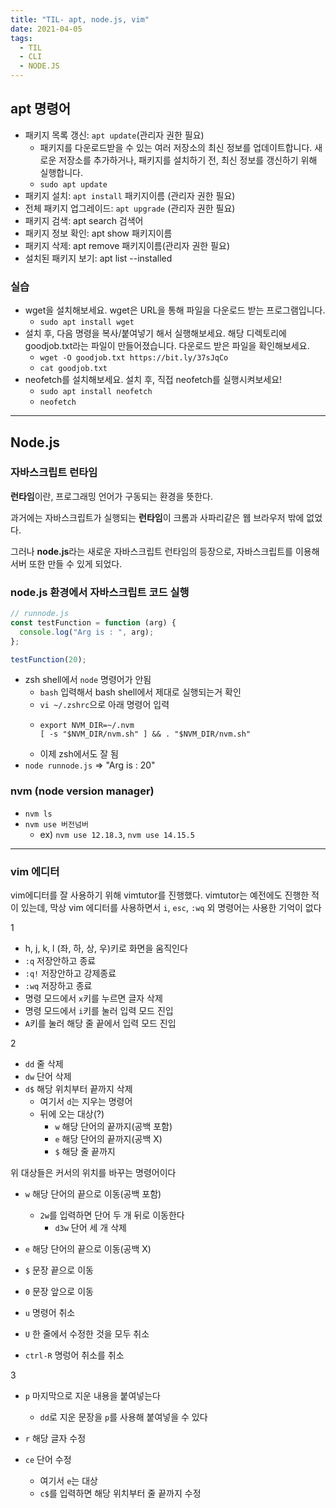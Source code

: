 ```yaml
---
title: "TIL- apt, node.js, vim"
date: 2021-04-05
tags:
  - TIL
  - CLI
  - NODE.JS
---
```


## apt 명령어

- 패키지 목록 갱신: `apt update`(관리자 권한 필요)
  - 패키지를 다운로드받을 수 있는 여러 저장소의 최신 정보를 업데이트합니다. 새로운 저장소를 추가하거나, 패키지를 설치하기 전, 최신 정보를 갱신하기 위해 실행합니다.
  - `sudo apt update`
- 패키지 설치: `apt install` 패키지이름 (관리자 권한 필요)
- 전체 패키지 업그레이드: `apt upgrade` (관리자 권한 필요)
- 패키지 검색: apt search 검색어
- 패키지 정보 확인: apt show 패키지이름
- 패키지 삭제: apt remove 패키지이름(관리자 권한 필요)
- 설치된 패키지 보기: apt list --installed

### 실습

- wget을 설치해보세요. wget은 URL을 통해 파일을 다운로드 받는 프로그램입니다.
  - `sudo apt install wget`
- 설치 후, 다음 명령을 복사/붙여넣기 해서 실행해보세요. 해당 디렉토리에 goodjob.txt라는 파일이 만들어졌습니다. 다운로드 받은 파일을 확인해보세요.
  - `wget -O goodjob.txt https://bit.ly/37sJqCo`
  - `cat goodjob.txt`
- neofetch를 설치해보세요. 설치 후, 직접 neofetch를 실행시켜보세요!
  - `sudo apt install neofetch`
  - `neofetch`

---

## Node.js

### 자바스크립트 런타임

**런타임**이란, 프로그래밍 언어가 구동되는 환경을 뜻한다.

과거에는 자바스크립트가 실행되는 **런타임**이 크롬과 사파리같은 웹 브라우저 밖에 없었다.

그러나 **node.js**라는 새로운 자바스크립트 런타임의 등장으로, 자바스크립트를 이용해 서버 또한 만들 수 있게 되었다.

### node.js 환경에서 자바스크립트 코드 실행

```js
// runnode.js
const testFunction = function (arg) {
  console.log("Arg is : ", arg);
};

testFunction(20);
```

- zsh shell에서 `node` 명령어가 안됨
  - `bash` 입력해서 bash shell에서 제대로 실행되는거 확인
  - `vi ~/.zshrc`으로 아래 명령어 입력
  - ```
    export NVM_DIR=~/.nvm
    [ -s "$NVM_DIR/nvm.sh" ] && . "$NVM_DIR/nvm.sh"
    ```
  - 이제 zsh에서도 잘 됨
- `node runnode.js` => "Arg is : 20"

### nvm (node version manager)

- `nvm ls`
- `nvm use 버전넘버`
  - ex) `nvm use 12.18.3`, `nvm use 14.15.5`

---

### vim 에디터

vim에디터를 잘 사용하기 위해 vimtutor를 진행했다.
vimtutor는 예전에도 진행한 적이 있는데, 막상 vim 에디터를 사용하면서 `i`, `esc`, `:wq` 외 명령어는 사용한 기억이 없다

1

- h, j, k, l (좌, 하, 상, 우)키로 화면을 움직인다
- `:q` 저장안하고 종료
- `:q!` 저장안하고 강제종료
- `:wq` 저장하고 종료
- 명령 모드에서 `x`키를 누르면 글자 삭제
- 명령 모드에서 `i`키를 눌러 입력 모드 진입
- `A`키를 눌러 해당 줄 끝에서 입력 모드 진입

2

- `dd` 줄 삭제
- `dw` 단어 삭제
- `d$` 해당 위치부터 끝까지 삭제
  - 여기서 `d`는 지우는 명령어
  - 뒤에 오는 대상(?)
    - `w` 해당 단어의 끝까지(공백 포함)
    - `e` 해당 단어의 끝까지(공백 X)
    - `$` 해당 줄 끝까지

위 대상들은 커서의 위치를 바꾸는 명령어이다

- `w` 해당 단어의 끝으로 이동(공백 포함)
  - `2w`를 입력하면 단어 두 개 뒤로 이동한다
    - `d3w` 단어 세 개 삭제
- `e` 해당 단어의 끝으로 이동(공백 X)
- `$` 문장 끝으로 이동
- `0` 문장 앞으로 이동

- `u` 명령어 취소
- `U` 한 줄에서 수정한 것을 모두 취소
- `ctrl-R` 명렁어 취소를 취소

3

- `p` 마지막으로 지운 내용을 붙여넣는다

  - `dd`로 지운 문장을 `p`를 사용해 붙여넣을 수 있다

- `r` 해당 글자 수정
- `ce` 단어 수정
  - 여기서 `e`는 대상
  - `c$`를 입력하면 해당 위치부터 줄 끝까지 수정
